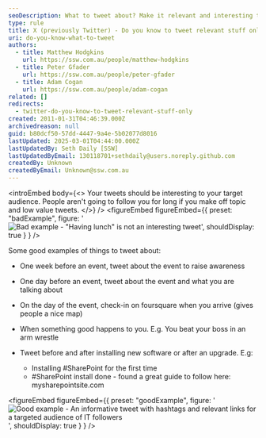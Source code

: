 ```yaml
---
seoDescription: What to tweet about? Make it relevant and interesting to your target audience! Don't waste followers' time with off-topic or low-value tweets. Focus on sharing valuable insights, updates, or engaging stories that resonate with them.
type: rule
title: X (previously Twitter) - Do you know to tweet relevant stuff only?
uri: do-you-know-what-to-tweet
authors:
  - title: Matthew Hodgkins
    url: https://ssw.com.au/people/matthew-hodgkins
  - title: Peter Gfader
    url: https://ssw.com.au/people/peter-gfader
  - title: Adam Cogan
    url: https://ssw.com.au/people/adam-cogan
related: []
redirects:
  - twitter-do-you-know-to-tweet-relevant-stuff-only
created: 2011-01-31T04:46:39.000Z
archivedreason: null
guid: b80dcf50-57dd-4447-9a4e-5b02077d8016
lastUpdated: 2025-03-01T04:44:00.000Z
lastUpdatedBy: Seth Daily [SSW]
lastUpdatedByEmail: 130118701+sethdaily@users.noreply.github.com
createdBy: Unknown
createdByEmail: Unknown@ssw.com.au
---
```


<introEmbed
  body={<>
Your tweets should be interesting to your target audience. People aren't going to follow you for long if you make off topic and low value tweets.
  </>}
/>
<figureEmbed figureEmbed={{
  preset: "badExample",
  figure: '![Bad example - "Having lunch" is not an interesting tweet](/uploads/rules/do-you-know-what-to-tweet/bad-twitter.png)',
  shouldDisplay: true
} } />


Some good examples of things to tweet about:

* One week before an event, tweet about the event to raise awareness
* One day before an event, tweet about the event and what you are talking about
* On the day of the event, check-in on foursquare when you arrive (gives people a nice map)
* When something good happens to you. E.g. You beat your boss in an arm wrestle
* Tweet before and after installing new software or after an upgrade. E.g:

  * Installing #SharePoint for the first time
  * \#SharePoint install done - found a great guide to follow here: mysharepointsite.com

<figureEmbed figureEmbed={{
  preset: "goodExample",
  figure: '![Good example - An informative tweet with hashtags and relevant links for a targeted audience of IT followers](/uploads/rules/do-you-know-what-to-tweet/good-twitter.png)',
  shouldDisplay: true
} } />
